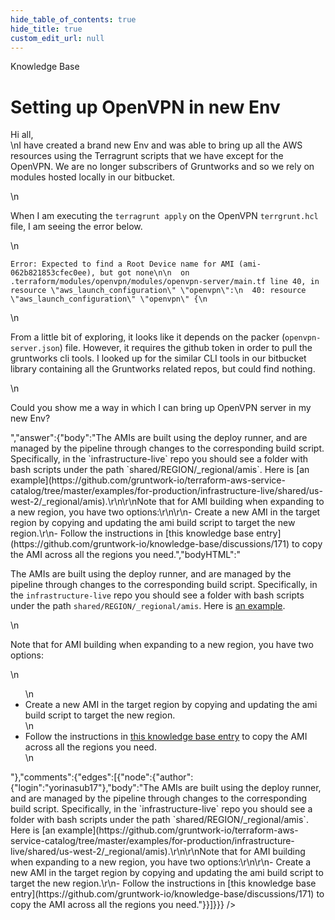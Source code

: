 ```yaml
---
hide_table_of_contents: true
hide_title: true
custom_edit_url: null
---
```



<CenterLayout>
<span class="title">Knowledge Base</span>
<h1>Setting up OpenVPN in new Env</h1>
<GitHub json={{"id":"D_kwDOF8slf84APHLb","number":321,"author":{"login":"charan-digitaltrust"},"title":"Setting up OpenVPN in new Env","body":"Hi all,\r\nI have created a brand new Env and was able to bring up all the AWS resources using the Terragrunt scripts that we have except for the OpenVPN. We are no longer subscribers of Gruntworks and so we rely on modules hosted locally in our bitbucket. \r\n\r\nWhen I am executing the `terragrunt apply` on the OpenVPN `terrgrunt.hcl` file, I am seeing the error below. \r\n```\r\nError: Expected to find a Root Device name for AMI (ami-062b821853cfec0ee), but got none\r\n\r\n  on .terraform/modules/openvpn/modules/openvpn-server/main.tf line 40, in resource \"aws_launch_configuration\" \"openvpn\":\r\n  40: resource \"aws_launch_configuration\" \"openvpn\" {\r\n```\r\n  \r\n From a little bit of exploring, it looks like it depends on the packer (`openvpn-server.json`) file. However, it requires the github token in order to pull the gruntworks cli tools. I looked up for the similar CLI tools in our bitbucket library containing all the Gruntworks related repos, but could find nothing. \r\n  \r\nCould you show me a way in which I can bring up OpenVPN server in my new Env?","bodyHTML":"<p dir=\"auto\">Hi all,<br>\nI have created a brand new Env and was able to bring up all the AWS resources using the Terragrunt scripts that we have except for the OpenVPN. We are no longer subscribers of Gruntworks and so we rely on modules hosted locally in our bitbucket.</p>\n<p dir=\"auto\">When I am executing the <code class=\"notranslate\">terragrunt apply</code> on the OpenVPN <code class=\"notranslate\">terrgrunt.hcl</code> file, I am seeing the error below.</p>\n<div class=\"snippet-clipboard-content notranslate position-relative overflow-auto\" data-snippet-clipboard-copy-content=\"Error: Expected to find a Root Device name for AMI (ami-062b821853cfec0ee), but got none\n\n  on .terraform/modules/openvpn/modules/openvpn-server/main.tf line 40, in resource &quot;aws_launch_configuration&quot; &quot;openvpn&quot;:\n  40: resource &quot;aws_launch_configuration&quot; &quot;openvpn&quot; {\"><pre class=\"notranslate\"><code>Error: Expected to find a Root Device name for AMI (ami-062b821853cfec0ee), but got none\n\n  on .terraform/modules/openvpn/modules/openvpn-server/main.tf line 40, in resource \"aws_launch_configuration\" \"openvpn\":\n  40: resource \"aws_launch_configuration\" \"openvpn\" {\n</code></pre></div>\n<p dir=\"auto\">From a little bit of exploring, it looks like it depends on the packer (<code class=\"notranslate\">openvpn-server.json</code>) file. However, it requires the github token in order to pull the gruntworks cli tools. I looked up for the similar CLI tools in our bitbucket library containing all the Gruntworks related repos, but could find nothing.</p>\n<p dir=\"auto\">Could you show me a way in which I can bring up OpenVPN server in my new Env?</p>","answer":{"body":"The AMIs are built using the deploy runner, and are managed by the pipeline through changes to the corresponding build script. Specifically, in the `infrastructure-live` repo you should see a folder with bash scripts under the path `shared/REGION/_regional/amis`. Here is [an example](https://github.com/gruntwork-io/terraform-aws-service-catalog/tree/master/examples/for-production/infrastructure-live/shared/us-west-2/_regional/amis).\r\n\r\nNote that for AMI building when expanding to a new region, you have two options:\r\n\r\n- Create a new AMI in the target region by copying and updating the ami build script to target the new region.\r\n- Follow the instructions in [this knowledge base entry](https://github.com/gruntwork-io/knowledge-base/discussions/171) to copy the AMI across all the regions you need.","bodyHTML":"<p dir=\"auto\">The AMIs are built using the deploy runner, and are managed by the pipeline through changes to the corresponding build script. Specifically, in the <code class=\"notranslate\">infrastructure-live</code> repo you should see a folder with bash scripts under the path <code class=\"notranslate\">shared/REGION/_regional/amis</code>. Here is <a href=\"https://github.com/gruntwork-io/terraform-aws-service-catalog/tree/master/examples/for-production/infrastructure-live/shared/us-west-2/_regional/amis\">an example</a>.</p>\n<p dir=\"auto\">Note that for AMI building when expanding to a new region, you have two options:</p>\n<ul dir=\"auto\">\n<li>Create a new AMI in the target region by copying and updating the ami build script to target the new region.</li>\n<li>Follow the instructions in <a href=\"https://github.com/gruntwork-io/knowledge-base/discussions/171\" data-hovercard-type=\"discussion\" data-hovercard-url=\"/gruntwork-io/knowledge-base/discussions/171/hovercard\">this knowledge base entry</a> to copy the AMI across all the regions you need.</li>\n</ul>"},"comments":{"edges":[{"node":{"author":{"login":"yorinasub17"},"body":"The AMIs are built using the deploy runner, and are managed by the pipeline through changes to the corresponding build script. Specifically, in the `infrastructure-live` repo you should see a folder with bash scripts under the path `shared/REGION/_regional/amis`. Here is [an example](https://github.com/gruntwork-io/terraform-aws-service-catalog/tree/master/examples/for-production/infrastructure-live/shared/us-west-2/_regional/amis).\r\n\r\nNote that for AMI building when expanding to a new region, you have two options:\r\n\r\n- Create a new AMI in the target region by copying and updating the ami build script to target the new region.\r\n- Follow the instructions in [this knowledge base entry](https://github.com/gruntwork-io/knowledge-base/discussions/171) to copy the AMI across all the regions you need."}}]}}} />

</CenterLayout>
  

<!-- ##DOCS-SOURCER-START
{
  "sourcePlugin": "github-discussions",
  "hash": "5612c9213fd7aa41b8f1c8c7eb38fca8"
}
##DOCS-SOURCER-END -->
